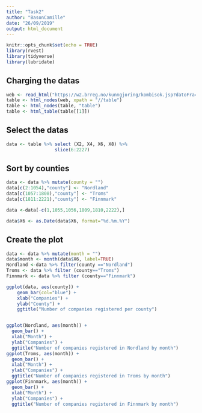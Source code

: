 ```yaml
---
title: "Task2"
author: "BasonCamille"
date: "26/09/2019"
output: html_document
---
```


```r
knitr::opts_chunk$set(echo = TRUE)
library(rvest)
library(tidyverse)
library(lubridate)

```
## Charging the datas

```r
web <- read_html("https://w2.brreg.no/kunngjoring/kombisok.jsp?datoFra=01.01.2019&datoTil=25.09.2019&id_region=100&id_fylke=-+-+-&id_niva1=2&id_bransje1=0") 
table <- html_nodes(web, xpath = "//table") 
table <- html_nodes(table, "table")
table <- html_table(table[[1]])
```

## Select the datas

```r
data <- table %>% select (X2, X4, X6, X8) %>%
                  slice(6:2227)

``` 

## Sort by counties
```r
data <- data %>% mutate(county = "")
data[c(2:1054),"county"] <- "Nordland"
data[c(1057:1808),"county"] <- "Troms"
data[c(1811:2221),"county"] <- "Finnmark"

data <-data[-c(1,1055,1056,1809,1810,2222),]

data$X6 <- as.Date(data$X6, format="%d.%m.%Y")

```

## Create the plot 

```r
data <- data %>% mutate(month = "")
data$month <- month(data$X6, label=TRUE)
Nordland <-data %>% filter(county =="Nordland")
Troms <- data %>% filter (county=="Troms")
Finnmark <- data %>% filter (county=="Finnmark")

ggplot(data, aes(county)) + 
    geom_bar(col="blue") + 
    xlab("Companies") + 
    ylab("County") + 
    ggtitle("Number of companies registered per county")


ggplot(Nordland, aes(month)) + 
  geom_bar() + 
  xlab("Month") + 
  ylab("Companies") + 
  ggtitle("Number of companies registered in Nordland by month")
ggplot(Troms, aes(month)) + 
  geom_bar() + 
  xlab("Month") + 
  ylab("Companies") + 
  ggtitle("Number of companies registered in Troms by month")
ggplot(Finnmark, aes(month)) + 
  geom_bar() + 
  xlab("Month") + 
  ylab("Companies") + 
  ggtitle("Number of companies registered in Finnmark by month")


```


